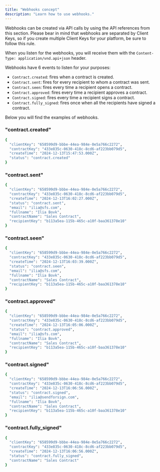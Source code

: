 ```yaml
---
title: "Webhooks concept"
description: "Learn how to use webhooks."
---
```


Webhooks can be created via API calls by using the API references from this section. 
Please bear in mind that webhooks are separated by Client Keys, so if you create multiple Client Keys for your platform, 
be sure to follow this rule.

When you listen for the webhooks, you will receive them with the `Content-Type: application/vnd.api+json` header.

Webhooks have 6 events to listen for your purposes:
- `Contract.created`: fires when a contract is created. 
- `Contract.sent`: fires for every recipient to whom a contract was sent.
- `Contract.seen`: fires every time a recipient opens a contract. 
- `Contract.approved`: fires every time a recipient approves a contract. 
- `Contract.signed`: fires every time a recipient signs a contract. 
- `Contract.fully_signed`: fires once when all the recipients have signed a contract. 

Below you will find the examples of webhooks.

### "contract.created"

```bash json
{
  "clientKey": "658599d9-bbbe-44ea-984e-0e5a766c2272",
  "contractKey": "433e835c-0630-418c-8cd6-af223bb079d5",
  "createTime": "2024-12-13T15:47:53.000Z",
  "status": "contract.created"
}
```

### "contract.sent"

```bash json
{
  "clientKey": "658599d9-bbbe-44ea-984e-0e5a766c2272",
  "contractKey": "433e835c-0630-418c-8cd6-af223bb079d5",
  "createTime": "2024-12-13T16:02:27.000Z",
  "status": "contract.sent",
  "email": "ilia@sfs.com",
  "fullname": "Ilia Bovk",
  "contractName": "Sales Contract",
  "recipientKey": "b113a5ea-115b-465c-a10f-baa361378e10"
}
```

### "contract.seen"

```bash json
{
  "clientKey": "658599d9-bbbe-44ea-984e-0e5a766c2272",
  "contractKey": "433e835c-0630-418c-8cd6-af223bb079d5",
  "createTime": "2024-12-13T16:03:39.000Z",
  "status": "contract.seen",
  "email": "ilia@sfs.com",
  "fullname": "Ilia Bovk",
  "contractName": "Sales Contract",
  "recipientKey": "b113a5ea-115b-465c-a10f-baa361378e10"
}
```

### "contract.approved"

```bash json
{
  "clientKey": "658599d9-bbbe-44ea-984e-0e5a766c2272",
  "contractKey": "433e835c-0630-418c-8cd6-af223bb079d5",
  "createTime": "2024-12-13T16:05:06.000Z",
  "status": "contract.approved",
  "email": "ilia@sfs.com",
  "fullname": "Ilia Bovk",
  "contractName": "Sales Contract",
  "recipientKey": "b113a5ea-115b-465c-a10f-baa361378e10"
}
```

### "contract.signed"

```bash json
{
  "clientKey": "658599d9-bbbe-44ea-984e-0e5a766c2272",
  "contractKey": "433e835c-0630-418c-8cd6-af223bb079d5",
  "createTime": "2024-12-13T16:06:56.000Z",
  "status": "contract.signed",
  "email": "ilia@sendforsign.com",
  "fullname": "Ilia Bovk",
  "contractName": "Sales Contract",
  "recipientKey": "b113a5ea-115b-465c-a10f-baa361378e10"
}
```

### "contract.fully_signed"

```bash json
{
  "clientKey": "658599d9-bbbe-44ea-984e-0e5a766c2272",
  "contractKey": "433e835c-0630-418c-8cd6-af223bb079d5",
  "createTime": "2024-12-13T16:06:56.000Z",
  "status": "contract.fully_signed",
  "contractName": "Sales Contract"
}
```


